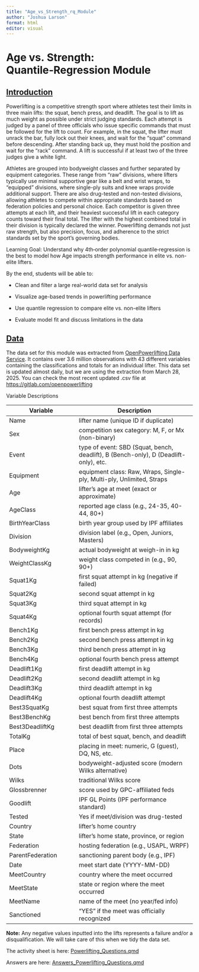 ```yaml
---
title: "Age_vs_Strength_rq_Module"
author: "Joshua Larson"
format: html
editor: visual
---
```


# Age vs. Strength: Quantile‑Regression Module

## [Introduction]{.underline}

Powerlifting is a competitive strength sport where athletes test their limits in three main lifts: the squat, bench press, and deadlift. The goal is to lift as much weight as possible under strict judging standards. Each attempt is judged by a panel of three officials who issue specific commands that must be followed for the lift to count. For example, in the squat, the lifter must unrack the bar, fully lock out their knees, and wait for the "squat" command before descending. After standing back up, they must hold the position and wait for the "rack" command. A lift is successful if at least two of the three judges give a white light.

Athletes are grouped into bodyweight classes and further separated by equipment categories. These range from "raw" divisions, where lifters typically use minimal supportive gear like a belt and wrist wraps, to "equipped" divisions, where single-ply suits and knee wraps provide additional support. There are also drug-tested and non-tested divisions, allowing athletes to compete within appropriate standards based on federation policies and personal choice. Each competitor is given three attempts at each lift, and their heaviest successful lift in each category counts toward their final total. The lifter with the highest combined total in their division is typically declared the winner. Powerlifting demands not just raw strength, but also precision, focus, and adherence to the strict standards set by the sport’s governing bodies.

Learning Goal: Understand why 4th‑order polynomial quantile‑regression is the best to model how Age impacts strength performance in elite vs. non-elite lifters.

By the end, students will be able to:

-   Clean and filter a large real-world data set for analysis

-   Visualize age-based trends in powerlifting performance

-   Use quantile regression to compare elite vs. non-elite lifters

-   Evaluate model fit and discuss limitations in the data

## [Data]{.underline}

The data set for this module was extracted from [OpenPowerlifting Data Service](https://openpowerlifting.gitlab.io/opl-csv/bulk-csv-docs.html){target="_blank"}. It contains over 3.6 million observations with 43 different variables containing the classifications and totals for an individual lifter. This data set is updated almost daily, but we are using the extraction from March 28, 2025. You can check the most recent updated .csv file at [https://gitlab.com/openpowerlifting](https://gitlab.com/openpowerlifting){target="_blank"}

Variable Descriptions

| Variable | Description |
|---------------------------|---------------------------------------------|
| Name | lifter name (unique ID if duplicate) |
| Sex | competition sex category: M, F, or Mx (non-binary) |
| Event | type of event: SBD (Squat, bench, deadlift), B (Bench-only), D (Deadlift-only), etc. |
| Equipment | equipment class: Raw, Wraps, Single-ply, Multi-ply, Unlimited, Straps |
| Age | lifter's age at meet (exact or approximate) |
| AgeClass | reported age class (e.g., 24-35, 40-44, 80+) |
| BirthYearClass | birth year group used by IPF affiliates |
| Division | division label (e.g., Open, Juniors, Masters) |
| BodyweightKg | actual bodyweight at weigh-in in kg |
| WeightClassKg | weight class competed in (e.g., 90, 90+) |
| Squat1Kg | first squat attempt in kg (negative if failed) |
| Squat2Kg | second squat attempt in kg |
| Squat3Kg | third squat attempt in kg |
| Squat4Kg | optional fourth squat attempt (for records) |
| Bench1Kg | first bench press attempt in kg |
| Bench2Kg | second bench press attempt in kg |
| Bench3Kg | third bench press attempt in kg |
| Bench4Kg | optional fourth bench press attempt |
| Deadlift1Kg | first deadlift attempt in kg |
| Deadlift2Kg | second deadlift attempt in kg |
| Deadlift3Kg | third deadlift attempt in kg |
| Deadlift4Kg | optional fourth deadlift attempt |
| Best3SquatKg | best squat from first three attempts |
| Best3BenchKg | best bench from first three attempts |
| Best3DeadliftKg | best deadlift from first three attempts |
| TotalKg | total of best squat, bench, and deadlift |
| Place | placing in meet: numeric, G (guest), DQ, NS, etc. |
| Dots | bodyweight-adjusted score (modern Wilks alternative) |
| Wilks | traditional Wilks score |
| Glossbrenner | score used by GPC-affiliated feds |
| Goodlift | IPF GL Points (IPF performance standard) |
| Tested | Yes if meet/division was drug-tested |
| Country | lifter's home country |
| State | lifter's home state, province, or region |
| Federation | hosting federation (e.g., USAPL, WRPF) |
| ParentFederation | sanctioning parent body (e.g., IPF) |
| Date | meet start date (YYYY-MM-DD) |
| MeetCountry | country where the meet occurred |
| MeetState | state or region where the meet occurred |
| MeetName | name of the meet (no year/fed info) |
| Sanctioned | "YES" if the meet was officially recognized |

**Note:** Any negative values inputted into the lifts represents a failure and/or a disqualification. We will take care of this when we tidy the data set.

The activity sheet is here: [Powerlifting_Questions.qmd](Powerlifting_Questions.qmd)

Answers are here: [Answers_Powerlifting_Questions.qmd](Answers_Powerlifting_Questions.qmd)


